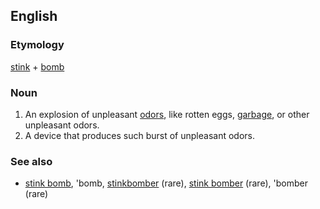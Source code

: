 ==English==

===Etymology===
[[stink]] + [[bomb]]

===Noun===
{{en-noun}}
# An explosion of unpleasant [[odor | odors]], like rotten eggs, [[garbage]], or other unpleasant odors.
# A device that produces such burst of unpleasant odors.

===See also===
*[[stink bomb]], 'bomb, [[stinkbomber]] (rare), [[stink bomber]] (rare), 'bomber (rare)